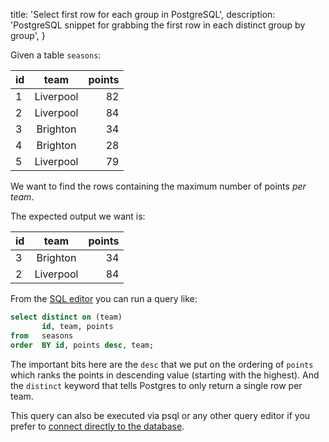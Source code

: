 
  title: 'Select first row for each group in PostgreSQL',
  description: 'PostgreSQL snippet for grabbing the first row in each distinct group by group',
}

Given a table `seasons`:

| id   |      team      |  points |
|----------|:-------------:|------:|
| 1 |  Liverpool | 82 |
| 2 |    Liverpool   |   84 |
| 3 | Brighton |    34 |
| 4 | Brighton |    28 |
| 5 | Liverpool |    79 |

We want to find the rows containing the maximum number of points *per team*.

The expected output we want is:

| id   |      team      |  points |
|----------|:-------------:|------:|
| 3 |    Brighton   |   34 |
| 2 | Liverpool |    84 |

From the [SQL editor](https://app.supabase.com/project/_/sql) you can run a query like:

```sql
select distinct on (team)
       id, team, points
from   seasons
order  BY id, points desc, team;
```

The important bits here are the `desc` that we put on the ordering of `points` which ranks the points in descending value (starting with the highest). And the `distinct` keyword that tells Postgres to only return a single row per team.

This query can also be executed via psql or any other query editor if you prefer to [connect directly to the database](/docs/guides/database/connecting-to-postgres#direct-connections).


